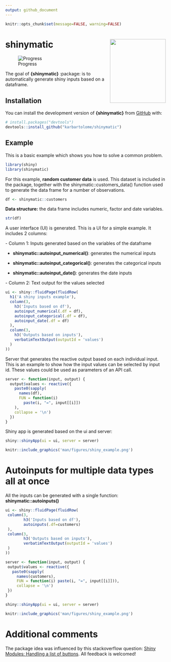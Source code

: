 ```yaml
---
output: github_document
---
```


```r
knitr::opts_chunk$set(message=FALSE, warning=FALSE)
```

# shinymatic <img src="man/figures/logo.png" width="175" height="200" align="right"/>

<!-- badges: start -->

![Progress](https://progress-bar.dev/40/)

<!-- badges: end -->

The goal of **{shinymatic}** :package: is to automatically generate shiny inputs based on a dataframe.

## Installation

You can install the development version of **{shinymatic}** from [GitHub](https://github.com/) with:

```r
# install.packages("devtools")
devtools::install_github("karbartolome/shinymatic")
```

## Example

This is a basic example which shows you how to solve a common problem.

```r
library(shiny)
library(shinymatic)
```

For this example, **random customer data** is used. This dataset is included in the package, together with the shinymatic::customers_data() function used to generate the data frame for a number of observations.

```r
df <- shinymatic::customers
```

**Data structure:** the data frame includes numeric, factor and date variables.

```r
str(df)
```

A user interface (UI) is generated. This is a UI for a simple example. It includes 2 columns:

\- Column 1: Inputs generated based on the variables of the dataframe

-   **shinymatic::autoinput_numerical()**: generates the numerical inputs

-   **shinymatic::autoinput_categorical()**: generates the categorical inputs

-   **shinymatic::autoinput_date()**: generates the date inputs

\- Column 2: Text output for the values selected

```r
ui <- shiny::fluidPage(fluidRow(
  h1('A shiny inputs example'),
  column(3,
    h3('Inputs based on df'),
    autoinput_numerical(.df = df),
    autoinput_categorical(.df = df),
    autoinput_date(.df = df)
  ),
  column(3,
    h3('Outputs based on inputs'),
    verbatimTextOutput(outputId = 'values')
  )
))
```

Server that generates the reactive output based on each individual input. This is an example to show how the input values can be selected by input id. These values could be used as parameters of an API call.

```r
server <- function(input, output) {
  output$values <- reactive({
    paste0(sapply(
      names(df),
      FUN = function(i)
        paste(i, "=", input[[i]])
    ),
    collapse = '\n')
  })
}
```

Shiny app is generated based on the ui and server:

```r
shiny::shinyApp(ui = ui, server = server)
```

```r
knitr::include_graphics('man/figures/shiny_example.png')
```

# Autoinputs for multiple data types all at once

All the inputs can be generated with a single function: **shinymatic::autoinputs()**

```r
ui <- shiny::fluidPage(fluidRow(
 column(3,
        h3('Inputs based on df'),
        autoinputs(.df=customers)
 ),
 column(3,
        h3('Outputs based on inputs'),
        verbatimTextOutput(outputId = 'values')
 )
))

server <- function(input, output) {
 output$values <- reactive({
   paste0(sapply(
     names(customers),
     FUN = function(i) paste(i, "=", input[[i]])),
     collapse = '\n')
 })
}

shiny::shinyApp(ui = ui, server = server)
```

```r
knitr::include_graphics('man/figures/shiny_example.png')
```

# **Additional comments**

The package idea was influenced by this stackoverflow question: [Shiny Modules: Handling a list of buttons](https://stackoverflow.com/questions/40038749/r-shiny-how-to-write-loop-for-observeevent). All feedback is welcomed!
